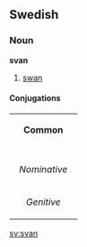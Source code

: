 ==Swedish==
===Noun===
'''svan'''

#[[swan]]

====Conjugations====
{| border=1 cellspacing=0
| bgcolor="#FFFFF0" colspan=5 align=center | '''Common'''
|-
|- bgcolor="#FFFFF0" align=center
! rowspan=2 | 
| colspan=2 width=105| Singular 
| colspan=2 | Plural
|- bgcolor="#FFFFF0" align=center
| width=105 | ''Indefinite'' 
| width=105 | ''Definite'' 
| width=105 |  ''Indefinite'' 
|  width=105 | ''Definite''
|- align=center
| width=105 bgcolor="#FFFFF0" | ''Nominative'' 
| [[svan]]
| [[svanen]]
| [[svanar]]
| [[svanarna]]
|- align=center
| width=105 bgcolor="#FFFFF0" | ''Genitive'' 
| [[svans]]
| [[svanens]]
| [[svanars]]
| [[svanarnas]]
|}

[[sv:svan]]